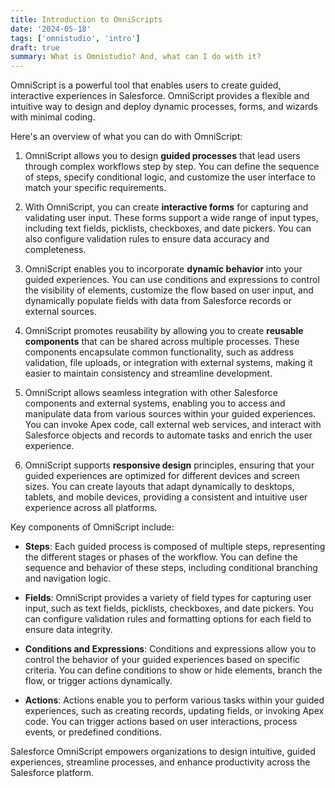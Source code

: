 ```yaml
---
title: Introduction to OmniScripts
date: '2024-05-18'
tags: ['omnistudio', 'intro']
draft: true
summary: What is Omnistudio? And, what can I do with it?
---
```


OmniScript is a powerful tool that enables users to create guided, interactive experiences in Salesforce. OmniScript provides a flexible and intuitive way to design and deploy dynamic processes, forms, and wizards with minimal coding.

Here's an overview of what you can do with OmniScript:

1. OmniScript allows you to design **guided processes** that lead users through complex workflows step by step. You can define the sequence of steps, specify conditional logic, and customize the user interface to match your specific requirements.

2. With OmniScript, you can create **interactive forms** for capturing and validating user input. These forms support a wide range of input types, including text fields, picklists, checkboxes, and date pickers. You can also configure validation rules to ensure data accuracy and completeness.

3. OmniScript enables you to incorporate **dynamic behavior** into your guided experiences. You can use conditions and expressions to control the visibility of elements, customize the flow based on user input, and dynamically populate fields with data from Salesforce records or external sources.

4. OmniScript promotes reusability by allowing you to create **reusable components** that can be shared across multiple processes. These components encapsulate common functionality, such as address validation, file uploads, or integration with external systems, making it easier to maintain consistency and streamline development.

5. OmniScript allows seamless integration with other Salesforce components and external systems, enabling you to access and manipulate data from various sources within your guided experiences. You can invoke Apex code, call external web services, and interact with Salesforce objects and records to automate tasks and enrich the user experience.

6. OmniScript supports **responsive design** principles, ensuring that your guided experiences are optimized for different devices and screen sizes. You can create layouts that adapt dynamically to desktops, tablets, and mobile devices, providing a consistent and intuitive user experience across all platforms.

Key components of OmniScript include:

- **Steps**: Each guided process is composed of multiple steps, representing the different stages or phases of the workflow. You can define the sequence and behavior of these steps, including conditional branching and navigation logic.

- **Fields**: OmniScript provides a variety of field types for capturing user input, such as text fields, picklists, checkboxes, and date pickers. You can configure validation rules and formatting options for each field to ensure data integrity.

- **Conditions and Expressions**: Conditions and expressions allow you to control the behavior of your guided experiences based on specific criteria. You can define conditions to show or hide elements, branch the flow, or trigger actions dynamically.

- **Actions**: Actions enable you to perform various tasks within your guided experiences, such as creating records, updating fields, or invoking Apex code. You can trigger actions based on user interactions, process events, or predefined conditions.

Salesforce OmniScript empowers organizations to design intuitive, guided experiences, streamline processes, and enhance productivity across the Salesforce platform.
